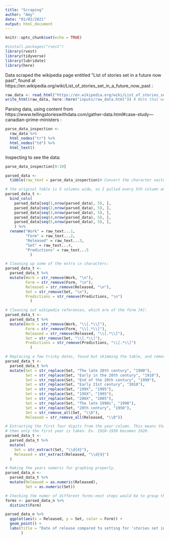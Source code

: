```yaml
---
title: "Scraping"
author: "Amy"
date: "01/02/2021"
output: html_document
---
```


```r
knitr::opts_chunk$set(echo = TRUE)

```
```r
#install.packages("rvest")
library(rvest)
library(tidyverse)
library(lubridate)
library(here)
```


Data scraped the wikipedia page entitled "List of stories set in a future now past", found at https://en.wikipedia.org/wiki/List_of_stories_set_in_a_future_now_past :

```r
raw_data <- read_html("https://en.wikipedia.org/wiki/List_of_stories_set_in_a_future_now_past")
write_html(raw_data, here::here("inputs/raw_data.html")) # Note that we save the file as a html file.
```

Parsing data, using content from https://www.tellingstorieswithdata.com/gather-data.html#case-study---canadian-prime-ministers :

```r
parse_data_inspection <- 
  raw_data %>% 
  html_nodes("tr") %>% 
  html_nodes("td") %>% 
  html_text()
```

Inspecting to see the data:

```r
parse_data_inspection[0:10]
```

```r
parsed_data <- 
  tibble(raw_text = parse_data_inspection)# Convert the character vector to a table

# the original table is 5 columns wide, so I pulled every 5th column and bound them together in a tibble:
parsed_data_t <- 
  bind_cols(
    parsed_data[seq(1,nrow(parsed_data), 5), ],
    parsed_data[seq(2,nrow(parsed_data), 5), ],
    parsed_data[seq(3,nrow(parsed_data), 5), ],
    parsed_data[seq(4,nrow(parsed_data), 5), ],
    parsed_data[seq(5,nrow(parsed_data), 5), ],
    ) %>%
  rename("Work" = raw_text...1,
         "Form" = raw_text...2,
         "Released" = raw_text...3,
         "Set" = raw_text...4,
         "Predictions" = raw_text...5
           )

# Cleaning up some of the extra \n characters:
parsed_data_t <-
  parsed_data_t %>%
  mutate(Work = str_remove(Work, "\n"),
         Form = str_remove(Form, "\n"),
         Released = str_remove(Released, "\n"),
         Set = str_remove(Set, "\n"),
         Predictions = str_remove(Predictions, "\n")
           )

# Cleaning out wikipedia references, which are of the form [#]:
parsed_data_t <-
  parsed_data_t %>%
  mutate(Work = str_remove(Work, "\\[.*\\]"), 
         Form = str_remove(Form, "\\[.*\\]"), 
         Released = str_remove(Released, "\\[.*\\]"), 
         Set = str_remove(Set, "\\[.*\\]"), 
         Predictions = str_remove(Predictions, "\\[.*\\]")
           )

# Replacing a few tricky dates, found but skimming the table, and removing all non-digits in the year columns:
parsed_data_t <-
  parsed_data_t %>%
  mutate(Set = str_replace(Set, "The late 20th century", "1990"), 
         Set = str_replace(Set, "Early in the 20th century", "1910"), 
         Set = str_replace(Set, "End of the 20th century", "1999"),
         Set = str_replace(Set, "Early 21st century", "2010"), 
         Set = str_replace(Set, "199X", "1995"),
         Set = str_replace(Set, "19XX", "1995"),
         Set = str_replace(Set, "200X", "2005"),
         Set = str_replace(Set, "The late 1990s", "1998"), 
         Set = str_replace(Set, "20th century", "1950"), 
         Set = str_remove_all(Set, "\\D"),
         Released = str_remove_all(Released, "\\D"))

# Extracting the first four digits from the year column. This means that if the column referenced a range, 
# then only the first year is taken. Ex. 1920-1930 becomes 1920.
parsed_data_t <-
  parsed_data_t %>%
  mutate(
    Set = str_extract(Set, "\\d{4}"),
    Released = str_extract(Released, "\\d{4}")
  )

# Making the years numeric for graphing properly.
parsed_data_n <-
  parsed_data_t %>%
  mutate(Released = as.numeric(Released),
         Set = as.numeric(Set))


```

```r
# Checking the numer of different forms-next steps would be to group these further, as the graph has way too many color groups.
forms <- parsed_data_n %>%
  distinct(Form)
```


```r
parsed_data_n %>%
  ggplot(aes(x = Released, y = Set, color = Form)) +
  geom_point() +
  labs(title = "Date of release compared to setting for 'stories set in a future now past'"
       )
```



